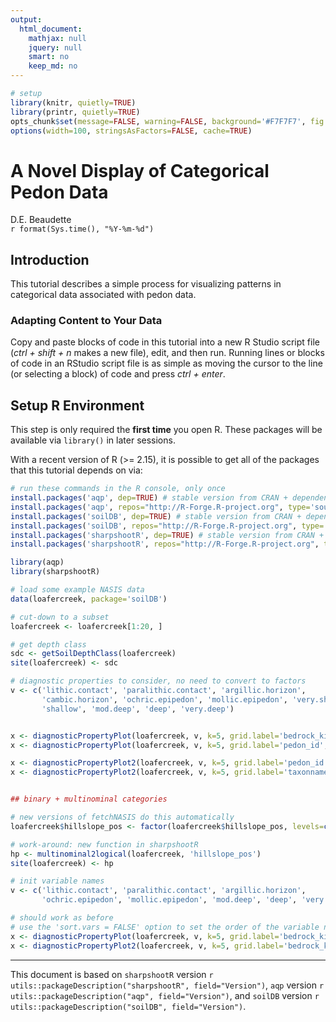 ```yaml
---
output:
  html_document:
    mathjax: null
    jquery: null
    smart: no
    keep_md: no
---
```


```r
# setup
library(knitr, quietly=TRUE)
library(printr, quietly=TRUE)
opts_chunk$set(message=FALSE, warning=FALSE, background='#F7F7F7', fig.align='center', fig.retina=2, dev='png', tidy=FALSE, verbose=FALSE)
options(width=100, stringsAsFactors=FALSE, cache=TRUE)
```

A Novel Display of Categorical Pedon Data
==============================================
D.E. Beaudette
<br>
`r format(Sys.time(), "%Y-%m-%d")`


## Introduction
This tutorial describes a simple process for visualizing patterns in categorical data associated with pedon data.

### Adapting Content to Your Data
Copy and paste blocks of code in this tutorial into a new R Studio script file (*ctrl + shift + n* makes a new file), edit, and then run. Running lines or blocks of code in an RStudio script file is as simple as moving the cursor to the line (or selecting a block) of code and press *ctrl + enter*.

## Setup R Environment
This step is only required the **first time** you open R. These packages will be available via `library()` in later sessions.

With a recent version of R (>= 2.15), it is possible to get all of the packages that this tutorial depends on via:
```r
# run these commands in the R console, only once
install.packages('aqp', dep=TRUE) # stable version from CRAN + dependencies
install.packages('aqp', repos="http://R-Forge.R-project.org", type='source') # most recent copy from r-forge
install.packages('soilDB', dep=TRUE) # stable version from CRAN + dependencies
install.packages('soilDB', repos="http://R-Forge.R-project.org", type='source') # most recent copy from r-forge
install.packages('sharpshootR', dep=TRUE) # stable version from CRAN + dependencies
install.packages('sharpshootR', repos="http://R-Forge.R-project.org", type='source') # most recent copy from r-forge
```



```r
library(aqp)
library(sharpshootR)

# load some example NASIS data
data(loafercreek, package='soilDB')

# cut-down to a subset
loafercreek <- loafercreek[1:20, ]

# get depth class
sdc <- getSoilDepthClass(loafercreek)
site(loafercreek) <- sdc

# diagnostic properties to consider, no need to convert to factors
v <- c('lithic.contact', 'paralithic.contact', 'argillic.horizon', 
       'cambic.horizon', 'ochric.epipedon', 'mollic.epipedon', 'very.shallow',
       'shallow', 'mod.deep', 'deep', 'very.deep')


x <- diagnosticPropertyPlot(loafercreek, v, k=5, grid.label='bedrock_kind', dend.label = 'taxonname')
x <- diagnosticPropertyPlot(loafercreek, v, k=5, grid.label='pedon_id', dend.label = 'taxonname')

x <- diagnosticPropertyPlot2(loafercreek, v, k=5, grid.label='pedon_id')
x <- diagnosticPropertyPlot2(loafercreek, v, k=5, grid.label='taxonname')


## binary + multinominal categories

# new versions of fetchNASIS do this automatically
loafercreek$hillslope_pos <- factor(loafercreek$hillslope_pos, levels=c('Toeslope', 'Footslope', 'Backslope', 'Shoulder', 'Summit'))

# work-around: new function in sharpshootR
hp <- multinominal2logical(loafercreek, 'hillslope_pos')
site(loafercreek) <- hp

# init variable names
v <- c('lithic.contact', 'paralithic.contact', 'argillic.horizon', 
       'ochric.epipedon', 'mollic.epipedon', 'mod.deep', 'deep', 'very.deep', levels(loafercreek$hillslope_pos))

# should work as before
# use the 'sort.vars = FALSE' option to set the order of the variable names to the order they are listed in 'v'
x <- diagnosticPropertyPlot(loafercreek, v, k=5, grid.label='bedrock_kind', dend.label = 'taxonname', sort.vars = FALSE)
x <- diagnosticPropertyPlot2(loafercreek, v, k=5, grid.label='bedrock_kind', sort.vars = FALSE)
```


----------------------------
This document is based on `sharpshootR` version `r utils::packageDescription("sharpshootR", field="Version")`, `aqp` version `r utils::packageDescription("aqp", field="Version")`, and `soilDB` version `r utils::packageDescription("soilDB", field="Version")`.


